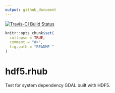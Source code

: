 ```yaml
---
output: github_document
---
```


[![Travis-CI Build Status](https://travis-ci.org/mdsumner/hdf5.rhub.svg?branch=master)](https://travis-ci.org/mdsumner/hdf5.rhub)

<!-- README.md is generated from README.Rmd. Please edit that file -->

```r
knitr::opts_chunk$set(
  collapse = TRUE,
  comment = "#>",
  fig.path = "README-"
)
```

# hdf5.rhub

Test for system dependency GDAL built with HDF5. 
